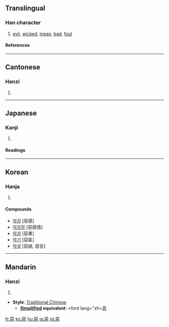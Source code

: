 {{see|悪|恶}}

==Translingual==
===Han character===
{{Han char|rn=61|rad=心|as=08|sn=12|four=1033<sub>1</sub>|canj=一一心 (MMP)}}
# [[evil]], [[wicked]], [[mean]], [[bad]], [[foul]]
====References====
{{Han ref|kx=0391.250|dkj=10824|dj=0724.070|hdz=42307.120|uh=60E1|ud=24801|bh=B463|bd=46179}}
----
==Cantonese==
===Hanzi===
{{yue-hanzi|jyut=|y=ngok3, ok3, wu1, wu3}}
# {{defn|Cantonese}}
----
==Japanese==
===Kanji===
{{ja-kanji|grade=|rs=心08}}
# {{defn|Japanese}} 
====Readings====
{{ja-readings|on=[[お]] (o), [[あく]] (aku)|kun=[[わるい]] (warui)}}

----

==Korean==
===Hanja===
{{ko-hanja|hangeul=[[악]], [[오]]|eumhun=|rv=ak, o|mr=ak, o|y=ak, o}}
# {{defn|Korean}}

====Compounds====
*[[악감]] [惡感]
*[[악감정]] [惡感情]
*[[악과]] [惡果]
*[[악기]] [惡氣]
*[[악설]] [惡說, 惡舌]
----
==Mandarin==
===Hanzi===
{{cmn-hanzi|pin=[[è]] ([[e4]])|wg=o<sup>4</sup>}}
# {{defn|Mandarin}}

* '''Style''': [[Traditional Chinese]] 
** '''[[Simplified Chinese|Simplified]] equivalent''': <font lang="zh>[[恶]]</font>

[[fr:惡]]
[[ko:惡]]
[[hu:惡]]
[[ja:惡]]
[[pt:惡]]